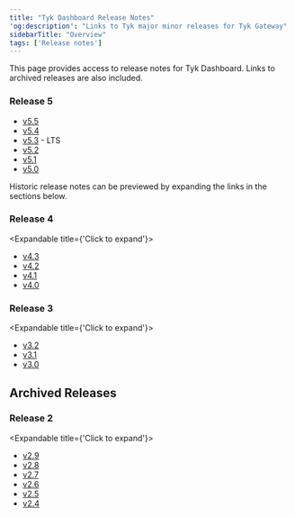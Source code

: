 ```yaml
---
title: "Tyk Dashboard Release Notes"
'og:description': "Links to Tyk major minor releases for Tyk Gateway"
sidebarTitle: "Overview"
tags: ['Release notes']
---
```


This page provides access to release notes for Tyk Dashboard. Links to archived releases are also included.

### Release 5

- [v5.5](/product-stack/tyk-dashboard/release-notes/version-5.5.md)
- [v5.4](/product-stack/tyk-dashboard/release-notes/version-5.4.md)
- [v5.3](/product-stack/tyk-dashboard/release-notes/version-5.3.md) - LTS
- [v5.2](/product-stack/tyk-dashboard/release-notes/version-5.2.md)
- [v5.1](/product-stack/tyk-dashboard/release-notes/version-5.1.md)
- [v5.0](/product-stack/tyk-dashboard/release-notes/version-5.0.md)


Historic release notes can be previewed by expanding the links in the sections below.

### Release 4
<Expandable title={'Click to expand'}>
- [v4.3](/product-stack/tyk-dashboard/release-notes/version-4.3.md)
- [v4.2](/product-stack/tyk-dashboard/release-notes/version-4.2.md)
- [v4.1](/product-stack/tyk-dashboard/release-notes/version-4.1.md)
- [v4.0](/product-stack/tyk-dashboard/release-notes/version-4.0.md)
</Expandable>

### Release 3
<Expandable title={'Click to expand'}>
- [v3.2](/product-stack/tyk-dashboard/release-notes/version-3.2.md)
- [v3.1](/product-stack/tyk-dashboard/release-notes/version-3.1.md)
- [v3.0](/product-stack/tyk-dashboard/release-notes/version-3.0.md)
</Expandable>

## Archived Releases

### Release 2
<Expandable title={'Click to expand'}>
- [v2.9](/product-stack/tyk-dashboard/release-notes/archived-releases/version-2.9.md)
- [v2.8](/product-stack/tyk-dashboard/release-notes/archived-releases/version-2.8.md)
- [v2.7](/product-stack/tyk-dashboard/release-notes/archived-releases/version-2.7.md)
- [v2.6](/product-stack/tyk-dashboard/release-notes/archived-releases/version-2.6.md)
- [v2.5](/product-stack/tyk-dashboard/release-notes/archived-releases/version-2.5.md)
- [v2.4](/product-stack/tyk-dashboard/release-notes/archived-releases/version-2.4.md)
</Expandable>
